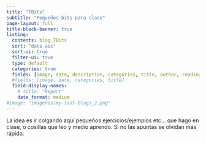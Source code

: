 ```yaml
---
title: "TBits"
subtitle: "Pequeños bits para clase"
page-layout: full
title-block-banner: true
listing:
  contents: blog_TBits
  sort: "date asc"
  sort-ui: true
  filter-ui: true
  type: default
  categories: true
  fields: [image, date, description, categories, title, author, reading-time]
  #fields: [image, date, categories, title]
  field-display-names:
    # title: "Report"
    date_format: medium
#image: "imagenes/my-last-blogs_2.png"
---
```


La idea es ir colgando aquí pequeños ejercicios/ejemplos etc... que hago en clase, o cosillas que leo y medio aprendo. Si no las apuntas se olvidan más rápido.